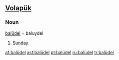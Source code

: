 ==[[Volapük]]==

===Noun===
{{infl|vo|noun}}
[[balüdel]] = baluydel

# [[Sunday]]

[[af:balüdel]]
[[ast:balüdel]]
[[pt:balüdel]]
[[ru:balüdel]]
[[tr:balüdel]]